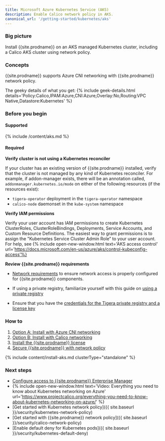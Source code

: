 ```yaml
---
title: Microsoft Azure Kubernetes Service (AKS)
description: Enable Calico network policy in AKS.
canonical_url: '/getting-started/kubernetes/aks'
---
```


### Big picture

Install {{site.prodname}} on an AKS managed Kubernetes cluster, including a Calico AKS cluster using network policy.

### Concepts

{{site.prodname}} supports Azure CNI networking with {{site.prodname}} network policy. 

The geeky details of what you get:
{% include geek-details.html details='Policy:Calico,IPAM:Azure,CNI:Azure,Overlay:No,Routing:VPC Native,Datastore:Kubernetes' %}

### Before you begin

#### Supported
{% include /content/aks.md %}

#### Required

**Verify cluster is not using a Kubernetes reconciler**

If your cluster has an existing version of {{site.prodname}} installed, verify that the cluster is not managed by any kind of Kubernetes reconciler. For example, if addon-manager exists, there will be an annotation called, `addonmanager.kubernetes.io/mode` on either of the following resources (if the resources exist):
  - `tigera-operator` deployment in the `tigera-operator` namespace
  - `calico-node` daemonset in the `kube-system` namespace

**Verify IAM permissions**

Verify your user account has IAM permissions to create Kubernetes ClusterRoles, ClusterRoleBindings, Deployments, Service Accounts, and Custom Resource Definitions. The easiest way to grant permissions is to assign the "Kubernetes Service Cluster Admin Role” to your user account. For help, see {% include open-new-window.html text='AKS access control' url='https://docs.microsoft.com/en-us/azure/aks/control-kubeconfig-access'%}

**Review {{site.prodname}} requirements**

- [Network requirements]({{site.baseurl}}/getting-started/kubernetes/requirements#network-requirements) to ensure network access is properly configured for {{site.prodname}} components.

- If using a private registry, familiarize yourself with this guide on [using a private registry]({{site.baseurl}}/getting-started/private-registry)

- Ensure that you have the [credentials for the Tigera private registry and a license key]({{site.baseurl}}/getting-started/calico-enterprise)

### How to

1. [Option A: Install with Azure CNI networking](#install-aks-with-azure-cni-networking)
1. [Option B: Install with Calico networking](#install-aks-with-{{site.prodnamedash}}-networking)
1. [Install the {{site.prodname}} license](#install-the-calico-enterprise-license)
1. [Secure {{site.prodname}} with network policy](#secure-calico-enterprise-with-network-policy)

{% include content/install-aks.md clusterType="standalone" %}

### Next steps

- [Configure access to {{site.prodname}} Enterprise Manager]({{site.baseurl}}/getting-started/cnx/access-the-manager)
- {% include open-new-window.html text='Video: Everything you need to know about Kubernetes networking on Azure' url='https://www.projectcalico.org/everything-you-need-to-know-about-kubernetes-networking-on-azure/' %}
- [Get started with Kubernetes network policy]({{ site.baseurl }}/security/kubernetes-network-policy)
- [Get started with {{site.prodname}} network policy]({{ site.baseurl }}/security/calico-network-policy)
- [Enable default deny for Kubernetes pods]({{ site.baseurl }}/security/kubernetes-default-deny)
